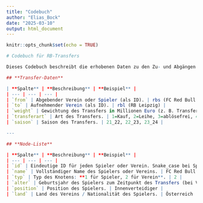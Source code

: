 ---
title: "Codebuch"
author: "Elias_Bock"
date: "2025-03-10"
output: html_document
---

```{r setup, include=FALSE}
knitr::opts_chunk$set(echo = TRUE)

```

```{r}
# Codebuch für RB-Transfers

Dieses Codebuch beschreibt die erhobenen Daten zu den Zu- und Abgängen der Vereine RB Leipzig, FC Red Bull Salzburg, FC Liefering, New York Red Bull und Red Bull Bragantino in den Saisons 21_22, 22_23 und 23_24.

## **Transfer-Daten**

| **Spalte** | **Beschreibung** | **Beispiel** |
| --- | --- | --- |
| `from` | Abgebender Verein oder Spieler (als ID). | rbs (FC Red Bull Salzburg) |
| `to` | Aufnehmender Verein (als ID). | rbl (RB Leipzig) |
| `weight` | Gewichtung des Transfers in Millionen Euro (z. B. Transferkosten, bei ablösefrei: 0). | 15 |
| `transferart` | Art des Transfers. | 1=Kauf, 2=Leihe, 3=ablösefrei, 4=draft |
| `saison` | Saison des Transfers. | 21_22, 22_23, 23_24 |

---

## **Node-Liste**

| **Spalte** | **Beschreibung** | **Beispiel** |
| --- | --- | --- |
| `id` | Eindeutige ID für jeden Spieler oder Verein. Snake_case bei Spielern! | rbs, th_mue |
| `name` | Vollständiger Name des Spielers oder Vereins. | FC Red Bull Salzburg, Thomas Müller |
| `typ` | Typ des Knotens: **1 für Spieler, 2 für Verein**. | 2 |
| `alter` | Geburtsjahr des Spielers zum Zeitpunkt des Transfers (bei Vereinen: leer). | 2001 |
| `position` | Position des Spielers. | Innenverteidiger |
| `land` | Land des Vereins / Nationalität des Spielers. | Österreich |

```

